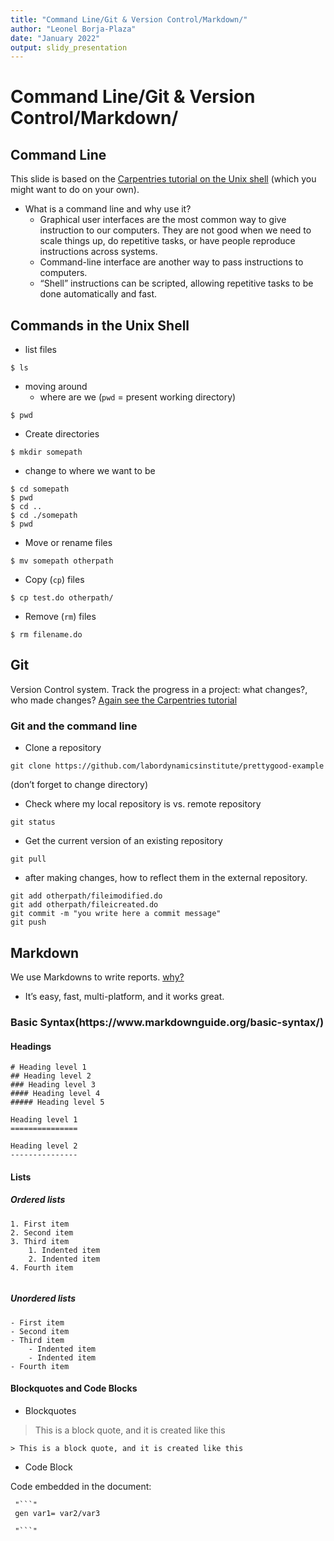 ---
title: "Command Line/Git & Version Control/Markdown/"
author: "Leonel Borja-Plaza"
date: "January 2022"
output: slidy_presentation
---

# Command Line/Git & Version Control/Markdown/

## Command Line

This slide is based on the [Carpentries tutorial on the Unix shell](https://swcarpentry.github.io/shell-novice/01-intro/index.html) (which you might want to do on your own).

- What is a command line and why use it?
  - Graphical user interfaces are the most common way to give instruction to our computers. They are not good when we need to scale things up, do repetitive tasks, or have people reproduce instructions across systems.
  - Command-line interface are another way to pass instructions to computers. 
  - "Shell" instructions can be scripted, allowing repetitive tasks to be done automatically and fast.

## Commands in the Unix Shell

  - list files

```
$ ls
```
- moving around 
  - where are we (`pwd` = present working directory)

```
$ pwd
```
- Create directories

```
$ mkdir somepath
```
 - change to where we want to be 

```
$ cd somepath 
$ pwd
$ cd ..
$ cd ./somepath
$ pwd
```

- Move or rename files 

```
$ mv somepath otherpath
```
- Copy (`cp`) files

```
$ cp test.do otherpath/
```

- Remove (`rm`) files

```
$ rm filename.do
```

## Git 

Version Control system. Track the progress in a project: what changes?, who made changes? [Again see the Carpentries tutorial](https://swcarpentry.github.io/git-novice/01-basics/index.html)

### Git and the command line 

- Clone a repository

```
git clone https://github.com/labordynamicsinstitute/prettygood-example
```

(don't forget to change directory)

- Check where my local repository is vs. remote repository

```
git status
```

- Get the current version of an existing repository

```
git pull
```

- after making changes, how to reflect them in the external repository.

```
git add otherpath/fileimodified.do
git add otherpath/fileicreated.do
git commit -m "you write here a commit message"
git push
```

## Markdown 
We use Markdowns to write reports. [why?](https://carto.com/blog/why-we-use-markdown/)  

- It's easy, fast, multi-platform, and it works great.

### Basic Syntax(https://www.markdownguide.org/basic-syntax/)

#### Headings

```
# Heading level 1
## Heading level 2
### Heading level 3
#### Heading level 4
##### Heading level 5

Heading level 1
===============

Heading level 2
---------------

```
#### Lists

##### Ordered lists

```
1. First item
2. Second item
3. Third item
    1. Indented item
    2. Indented item
4. Fourth item 


```
##### Unordered lists

```
- First item
- Second item
- Third item
    - Indented item
    - Indented item
- Fourth item 

```

#### Blockquotes and Code Blocks
- Blockquotes

> This is a block quote, and it is created like this

```
> This is a block quote, and it is created like this

```

- Code Block

Code embedded in the document:

```
 "```"
 gen var1= var2/var3
 
 "```" 

```





